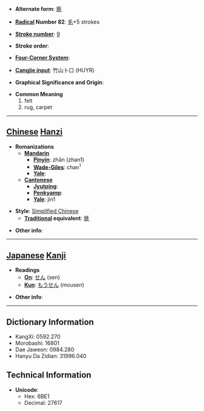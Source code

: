 * '''Alternate form''': [[氈]]

* '''[[Wiktionary:Chinese radical index| Radical]] Number 82''': [[Wiktionary:Chinese radical index 毛|毛]]+5 strokes

* '''[[Wiktionary:Chinese total strokes index|Stroke number]]''': [[Wiktionary:Chinese total strokes index 9|9]]

* '''Stroke order''': 

* '''[[Wiktionary:Chinese four corner index|Four-Corner System]]''': 

* '''[[Wiktionary:Chinese Cangjie index|Cangjie input]]''': 竹山卜口 (HUYR)

* '''Graphical Significance and Origin''': 

* '''Common Meaning'''
*#felt
*# rug, carpet


----

== [[Chinese]] [[Hanzi]] ==

* '''Romanizations'''
** '''[[Mandarin]]'''
*** '''[[Pinyin]]''': zhān (zhan1)
*** '''[[Wade-Giles]]''': chan<sup>1</sup>
*** '''[[Yale]]''': 
** '''[[Cantonese]]'''
*** '''[[Jyutping]]''':
*** '''[[Penkyamp]]''': 
*** '''[[Yale]]''': jin1

* '''Style''': [[Simplified Chinese]] 
** '''[[Traditional Chinese|Traditional]] equivalent''': [[氈]]

* '''Other info''': 

----

== [[Japanese]] [[Kanji]] ==

* '''Readings'''
** '''[[On]]''': [[せん]] (sen)
** '''[[Kun]]''': [[もうせん]] (mousen)

* '''Other info''':  

----

== Dictionary Information ==

* KangXi: 0592.270
* Morobashi: 16801
* Dae Jaweon: 0984.280
* Hanyu Da Zidian: 31996.040

== Technical Information ==

* '''Unicode''':
** Hex: 6BE1
** Decimal: 27617